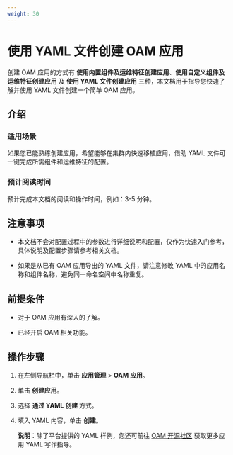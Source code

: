 ```yaml
---
weight: 30
---
```


# 使用 YAML 文件创建 OAM 应用

创建 OAM 应用的方式有 **使用内置组件及运维特征创建应用**、**使用自定义组件及运维特征创建应用** 及 **使用 YAML 文件创建应用** 三种，本文档用于指导您快速了解并使用 YAML 文件创建一个简单 OAM 应用。

## 介绍

### 适用场景

如果您已能熟练创建应用，希望能够在集群内快速移植应用，借助 YAML 文件可一键完成所需组件和运维特征的配置。

### 预计阅读时间

预计完成本文档的阅读和操作时间，例如：3-5 分钟。

## 注意事项

* 本文档不会对配置过程中的参数进行详细说明和配置，仅作为快速入门参考，具体说明及配置步骤请参考相关文档。

* 如果是从已有 OAM 应用导出的 YAML 文件，请注意修改 YAML 中的应用名称和组件名称，避免同一命名空间中名称重复。

## 前提条件

* 对于 OAM 应用有深入的了解。

* 已经开启 OAM 相关功能。


## 操作步骤

1. 在左侧导航栏中，单击 **应用管理** > **OAM 应用**。

2. 单击 **创建应用**。

3. 选择 **通过 YAML 创建** 方式。

4. 填入 YAML 内容，单击 **创建**。

    **说明**：除了平台提供的 YAML 样例，您还可前往  [OAM 开源社区](https://github.com/oam-dev/spec/blob/master/7.application.md) 获取更多应用 YAML 写作指导。

